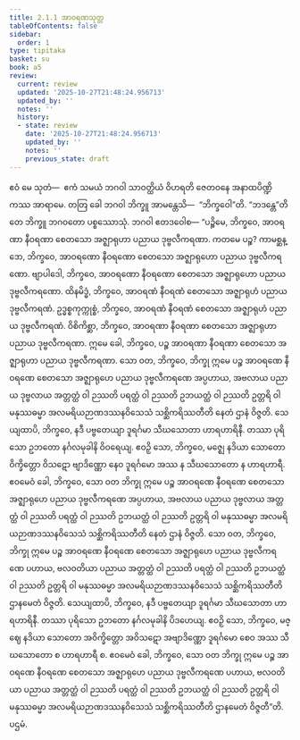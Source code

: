 ```yaml
---
title: 2.1.1 အာဝရဏသုတ္တ
tableOfContents: false
sidebar:
  order: 1
type: tipitaka
basket: su
book: a5
review:
  current: review
  updated: '2025-10-27T21:48:24.956713'
  updated_by: ''
  notes: ''
  history:
  - state: review
    date: '2025-10-27T21:48:24.956713'
    updated_by: ''
    notes: ''
    previous_state: draft
---
```



<ReviewStatus review={frontmatter.review} showDetails={true} />

<HypothesisAnnotation frontmatter={frontmatter} />

<DynamicBreadcrumb />

<Division number="51" book="a5" e="ch" v="16" p="56">

<Paragraph number="321" book="a5">
ဧဝံ မေ သုတံ—  ဧကံ သမယံ ဘဂဝါ သာဝတ္ထိယံ ဝိဟရတိ ဇေတဝနေ အနာထပိဏ္ဍိကဿ အာရာမေ. တတြ ခေါ ဘဂဝါ ဘိက္ခူ အာမန္တေသိ—  “ဘိက္ခဝေါ”တိ. “ဘဒန္တေ”တိ တေ ဘိက္ခူ ဘဂဝတော ပစ္စဿောသုံ. ဘဂဝါ ဧတဒဝေါစ—
</Paragraph>

<Paragraph number="322" book="a5">
“ပဉ္စိမေ, ဘိက္ခဝေ, အာဝရဏာ နီဝရဏာ စေတသော အဇ္ဈာရုဟာ ပညာယ ဒုဗ္ဗလီကရဏာ. ကတမေ ပဉ္စ? ကာမစ္ဆန္ဒော, ဘိက္ခဝေ, အာဝရဏော နီဝရဏော စေတသော အဇ္ဈာရုဟော ပညာယ ဒုဗ္ဗလီကရဏော. ဗျာပါဒေါ, ဘိက္ခဝေ, အာဝရဏော နီဝရဏော စေတသော အဇ္ဈာရုဟော ပညာယ ဒုဗ္ဗလီကရဏော. ထိနမိဒ္ဓံ, ဘိက္ခဝေ, အာဝရဏံ နီဝရဏံ စေတသော အဇ္ဈာရုဟံ ပညာယ ဒုဗ္ဗလီကရဏံ. ဥဒ္ဓစ္စကုက္ကုစ္စံ, ဘိက္ခဝေ, အာဝရဏံ နီဝရဏံ စေတသော အဇ္ဈာရုဟံ ပညာယ ဒုဗ္ဗလီကရဏံ. ဝိစိကိစ္ဆာ, ဘိက္ခဝေ, အာဝရဏာ နီဝရဏာ စေတသော အဇ္ဈာရုဟာ ပညာယ ဒုဗ္ဗလီကရဏာ. ဣမေ ခေါ, ဘိက္ခဝေ, ပဉ္စ အာဝရဏာ နီဝရဏာ စေတသော အဇ္ဈာရုဟာ ပညာယ ဒုဗ္ဗလီကရဏာ.
</Paragraph>

<Paragraph number="323" book="a5">
သော ဝတ, ဘိက္ခဝေ, ဘိက္ခု ဣမေ ပဉ္စ အာဝရဏေ နီဝရဏေ စေတသော အဇ္ဈာရုဟေ ပညာယ ဒုဗ္ဗလီကရဏေ အပ္ပဟာယ, အဗလာယ ပညာယ ဒုဗ္ဗလာယ အတ္တတ္ထံ ဝါ ဉဿတိ ပရတ္ထံ ဝါ ဉဿတိ ဥဘယတ္ထံ ဝါ ဉဿတိ ဥတ္တရိ ဝါ မနုဿဓမ္မာ အလမရိယဉာဏဒဿနဝိသေသံ သစ္ဆိကရိဿတီတိ နေတံ ဌာနံ ဝိဇ္ဇတိ. သေယျထာပိ, ဘိက္ခဝေ, နဒီ ပဗ္ဗတေယျာ ဒူရင်္ဂမာ သီဃသောတာ ဟာရဟာရိနီ. တဿာ ပုရိသော ဥဘတော နင်္ဂလမုခါနိ ဝိဝရေယျ. ဧဝဉှိ သော, ဘိက္ခဝေ, မဇ္ဈေ နဒိယာ သောတော ဝိက္ခိတ္တော ဝိသဋော ဗျာဒိဏ္ဏော နေဝ ဒူရင်္ဂမော အဿ န သီဃသောတော န ဟာရဟာရီ. ဧဝမေဝံ ခေါ, ဘိက္ခဝေ, သော ဝတ ဘိက္ခု ဣမေ ပဉ္စ အာဝရဏေ နီဝရဏေ စေတသော အဇ္ဈာရုဟေ ပညာယ ဒုဗ္ဗလီကရဏေ အပ္ပဟာယ, အဗလာယ ပညာယ ဒုဗ္ဗလာယ အတ္တတ္ထံ ဝါ ဉဿတိ ပရတ္ထံ ဝါ ဉဿတိ ဥဘယတ္ထံ ဝါ ဉဿတိ ဥတ္တရိ ဝါ မနုဿဓမ္မာ အလမရိယဉာဏဒဿနဝိသေသံ သစ္ဆိကရိဿတီတိ နေတံ ဌာနံ ဝိဇ္ဇတိ.
</Paragraph>

<Paragraph number="324" book="a5">
သော ဝတ, ဘိက္ခဝေ, ဘိက္ခု ဣမေ ပဉ္စ အာဝရဏေ နီဝရဏေ စေတသော အဇ္ဈာရုဟေ ပညာယ ဒုဗ္ဗလီကရဏေ ပဟာယ, ဗလဝတိယာ ပညာယ အတ္တတ္ထံ ဝါ ဉဿတိ ပရတ္ထံ ဝါ ဉဿတိ ဥဘယတ္ထံ ဝါ ဉဿတိ ဥတ္တရိ ဝါ မနုဿဓမ္မာ အလမရိယဉာဏဒဿနဝိသေသံ သစ္ဆိကရိဿတီတိ ဌာနမေတံ ဝိဇ္ဇတိ. သေယျထာပိ, ဘိက္ခဝေ, နဒီ ပဗ္ဗတေယျာ ဒူရင်္ဂမာ သီဃသောတာ ဟာရဟာရိနီ. တဿာ ပုရိသော ဥဘတော နင်္ဂလမုခါနိ ပိဒဟေယျ. ဧဝဉှိ သော, ဘိက္ခဝေ, မဇ္ဈေ နဒိယာ သောတော အဝိက္ခိတ္တော အဝိသဋော အဗျာဒိဏ္ဏော ဒူရင်္ဂမော စေဝ အဿ သီဃသောတော စ ဟာရဟာရီ စ. ဧဝမေဝံ ခေါ, ဘိက္ခဝေ, သော ဝတ ဘိက္ခု ဣမေ ပဉ္စ အာဝရဏေ နီဝရဏေ စေတသော အဇ္ဈာရုဟေ ပညာယ ဒုဗ္ဗလီကရဏေ ပဟာယ, ဗလဝတိယာ ပညာယ အတ္တတ္ထံ ဝါ ဉဿတိ ပရတ္ထံ ဝါ ဉဿတိ ဥဘယတ္ထံ ဝါ ဉဿတိ ဥတ္တရိ ဝါ မနုဿဓမ္မာ အလမရိယဉာဏဒဿနဝိသေသံ သစ္ဆိကရိဿတီတိ ဌာနမေတံ ဝိဇ္ဇတီ”တိ.

</Paragraph>
</Division>

<Paragraph number="325" type="center" book="a5">
ပဌမံ.
</Paragraph>